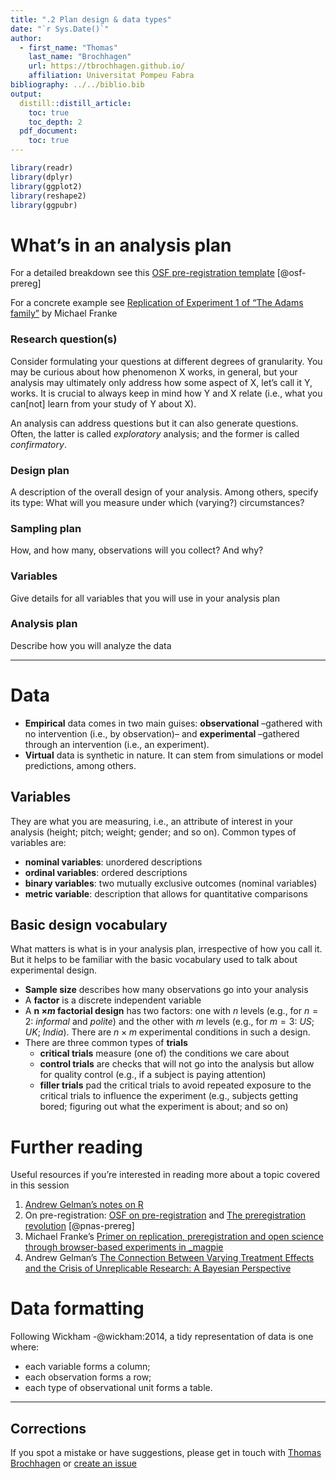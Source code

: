 ```yaml
---
title: ".2 Plan design & data types"
date: "`r Sys.Date()`"
author:
  - first_name: "Thomas"
    last_name: "Brochhagen"
    url: https://tbrochhagen.github.io/
    affiliation: Universitat Pompeu Fabra
bibliography: ../../biblio.bib
output:
  distill::distill_article:
    toc: true
    toc_depth: 2
  pdf_document:
    toc: true
---
```




```r
library(readr)
library(dplyr)
library(ggplot2)
library(reshape2)
library(ggpubr)
```

# What's in an analysis plan
For a detailed breakdown see this [OSF pre-registration template](https://osf.io/preprints/metaarxiv/epgjd/) [@osf-prereg]

For a concrete example see [Replication of Experiment 1 of “The Adams family”](https://magpie-ea.github.io/magpie-esslli-2019-course-material/site/script/materials/prereg_report_Adams.pdf) by Michael Franke

### Research question(s)
Consider formulating your questions at different degrees of granularity. You may be curious about how phenomenon X works, in general, but your analysis may ultimately only address how some aspect of X, let's call it Y, works. It is crucial to always keep in mind how Y and X relate (i.e., what you can[not] learn from your study of Y about X).

An analysis can address questions but it can also generate questions. Often, the latter is called  *exploratory* analysis; and the former is called *confirmatory*.

### Design plan
A description of the overall design of your analysis. Among others, specify its type: What will you measure under which (varying?) circumstances? 

### Sampling plan
How, and how many, observations will you collect? And why?

### Variables
Give details for all variables that you will use in your analysis plan 

### Analysis plan
Describe how you will analyze the data

***

# Data
  * **Empirical** data comes in two main guises: **observational** --gathered with no intervention (i.e., by observation)-- and **experimental** --gathered through an intervention (i.e., an experiment).
  * **Virtual** data is synthetic in nature. It can stem from simulations or model predictions, among others.

## Variables
They are what you are measuring, i.e., an attribute of interest in your analysis (height; pitch; weight; gender; and so on).  Common types of variables are: 
  
  * **nominal variables**: unordered descriptions 
  * **ordinal variables**: ordered descriptions
  * **binary variables**: two mutually exclusive outcomes (nominal variables)
  * **metric variable**:  description that allows for quantitative comparisons 

## Basic design vocabulary
What matters is what is in your analysis plan, irrespective of how you call it. But it helps to be familiar with the basic vocabulary used to talk about experimental design.

  * **Sample size** describes how many observations go into your analysis
  * A **factor** is a discrete independent variable
  * A **n $\times  m$ factorial design** has two factors: one with $n$ levels (e.g., for $n = 2$: *informal* and *polite*) and the other with $m$ levels (e.g., for $m = 3$: *US*; *UK*; *India*). There are $n \times m$ experimental conditions in such a design.
  * There are three common types of **trials**
    * **critical trials** measure (one of) the conditions we care about
    * **control trials** are checks that will not go into the analysis but allow for quality control (e.g., if a subject is paying attention)
    * **filler trials** pad the critical trials to avoid repeated exposure to the critical trials to influence the experiment (e.g., subjects getting bored; figuring out what the experiment is about; and so on)


# Further reading 
Useful resources if you're interested in reading more about a topic covered in this session

  1. [Andrew Gelman's notes on R](http://www.stat.columbia.edu/~gelman/communication/Rnotes.pdf)
  2. On pre-registration: [OSF on pre-registration](https://www.cos.io/initiatives/prereg) and [The preregistration revolution](https://www.pnas.org/content/115/11/2600) [@pnas-prereg]
  3. Michael Franke's [Primer on replication, preregistration and open science through browser-based experiments in _magpie](https://magpie-ea.github.io/magpie-esslli-2019-course-material/site/script/)
  4. Andrew Gelman's [The Connection Between Varying Treatment
Effects and the Crisis of Unreplicable Research: A
Bayesian Perspective](http://www.stat.columbia.edu/~gelman/research/published/bayes_management.pdf) 


# Data formatting
Following Wickham -@wickham:2014, a tidy representation of data is one where:
  
  * each variable forms a column;
  * each observation forms a row;
  * each type of observational unit forms a table.

***

## Corrections {.appendix}
If you spot a mistake or have suggestions, please get in touch with [Thomas Brochhagen](https://brochhagen.github.io) or [create an issue](https://github.com/metodesempirics/metodesempirics.github.io/issues/new)
